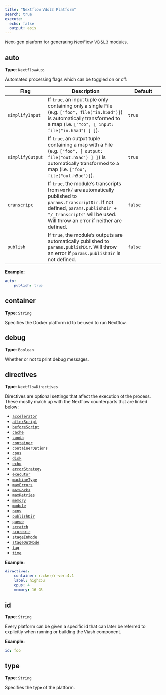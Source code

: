 ```yaml
---
title: "Nextflow Vdsl3 Platform"
search: true
execute:
  echo: false
  output: asis
---
```


Next-gen platform for generating NextFlow VDSL3 modules.

## auto

**Type**: `NextflowAuto`

Automated processing flags which can be toggled on or off:  

| Flag | Description | Default |
|---|---------|----|
| `simplifyInput` | If `true`, an input tuple only containing only a single File (e.g. `["foo", file("in.h5ad")]`) is automatically transformed to a map (i.e. `["foo", [ input: file("in.h5ad") ] ]`). | `true` |
| `simplifyOutput` | If `true`, an output tuple containing a map with a File (e.g. `["foo", [ output: file("out.h5ad") ] ]`) is automatically transformed to a map (i.e. `["foo", file("out.h5ad")]`). | `true` |
| `transcript` | If `true`, the module's transcripts from `work/` are automatically published to `params.transcriptDir`. If not defined, `params.publishDir + "/_transcripts"` will be used. Will throw an error if neither are defined. | `false` |
| `publish` | If `true`, the module's outputs are automatically published to `params.publishDir`.  Will throw an error if `params.publishDir` is not defined. | `false` |



**Example:**

```yaml
auto:
    publish: true
```

## container

**Type**: `String`

Specifies the Docker platform id to be used to run Nextflow.

## debug

**Type**: `Boolean`

Whether or not to print debug messages.

## directives

**Type**: `NextflowDirectives`

Directives are optional settings that affect the execution of the process. These mostly match up with the Nextflow counterparts that are linked below:  

 - [`accelerator`](https://www.nextflow.io/docs/latest/process.html#accelerator)
 - [`afterScript`](https://www.nextflow.io/docs/latest/process.html#afterscript)
 - [`beforeScript`](https://www.nextflow.io/docs/latest/process.html#beforeScript)
 - [`cache`](https://www.nextflow.io/docs/latest/process.html#cache)
 - [`conda`](https://www.nextflow.io/docs/latest/process.html#conda)
 - [`container`](https://www.nextflow.io/docs/latest/process.html#container)
 - [`containerOptions`](https://www.nextflow.io/docs/latest/process.html#containeroptions)
 - [`cpus`](https://www.nextflow.io/docs/latest/process.html#cpus)
 - [`disk`](https://www.nextflow.io/docs/latest/process.html#disk)
 - [`echo`](https://www.nextflow.io/docs/latest/process.html#echo)
 - [`errorStrategy`](https://www.nextflow.io/docs/latest/process.html#errorstrategy)
 - [`executor`](https://www.nextflow.io/docs/latest/process.html#executor)
 - [`machineType`](https://www.nextflow.io/docs/latest/process.html#machinetype)
 - [`maxErrors`](https://www.nextflow.io/docs/latest/process.html#maxerrors)
 - [`maxForks`](https://www.nextflow.io/docs/latest/process.html#maxforks)
 - [`maxRetries`](https://www.nextflow.io/docs/latest/process.html#maxretries)
 - [`memory`](https://www.nextflow.io/docs/latest/process.html#memory)
 - [`module`](https://www.nextflow.io/docs/latest/process.html#module)
 - [`penv`](https://www.nextflow.io/docs/latest/process.html#penv)
 - [`publishDir`](https://www.nextflow.io/docs/latest/process.html#publishdir)
 - [`queue`](https://www.nextflow.io/docs/latest/process.html#queue)
 - [`scratch`](https://www.nextflow.io/docs/latest/process.html#scratch)
 - [`storeDir`](https://www.nextflow.io/docs/latest/process.html#storeDir)
 - [`stageInMode`](https://www.nextflow.io/docs/latest/process.html#stageinmode)
 - [`stageOutMode`](https://www.nextflow.io/docs/latest/process.html#stageoutmode)
 - [`tag`](https://www.nextflow.io/docs/latest/process.html#tag)
 - [`time`](https://www.nextflow.io/docs/latest/process.html#time)

**Example:**

```yaml
directives:
    container: rocker/r-ver:4.1
    label: highcpu
    cpus: 4
    memory: 16 GB
```

## id

**Type**: `String`

Every platform can be given a specific id that can later be referred to explicitly when running or building the Viash component.

**Example:**

```yaml
id: foo
```

## type

**Type**: `String`

Specifies the type of the platform.


